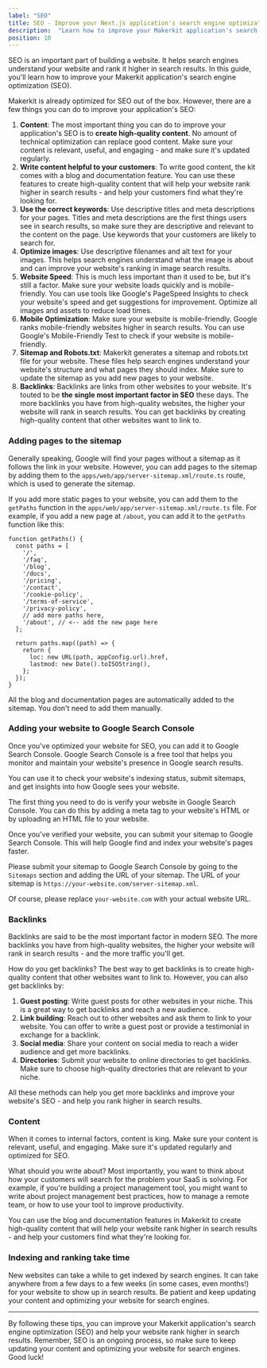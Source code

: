 ```yaml
---
label: "SEO"
title: SEO - Improve your Next.js application's search engine optimization"
description:  "Learn how to improve your Makerkit application's search engine optimization (SEO)"
position: 10
---
```


SEO is an important part of building a website. It helps search engines understand your website and rank it higher in search results. In this guide, you'll learn how to improve your Makerkit application's search engine optimization (SEO).

Makerkit is already optimized for SEO out of the box. However, there are a few things you can do to improve your application's SEO:

1. **Content**: The most important thing you can do to improve your application's SEO is to **create high-quality content**. No amount of technical optimization can replace good content. Make sure your content is relevant, useful, and engaging - and make sure it's updated regularly.
2. **Write content helpful to your customers**: To write good content, the kit comes with a blog and documentation feature. You can use these features to create high-quality content that will help your website rank higher in search results - and help your customers find what they're looking for.
3. **Use the correct keywords**: Use descriptive titles and meta descriptions for your pages. Titles and meta descriptions are the first things users see in search results, so make sure they are descriptive and relevant to the content on the page. Use keywords that your customers are likely to search for.
4. **Optimize images**: Use descriptive filenames and alt text for your images. This helps search engines understand what the image is about and can improve your website's ranking in image search results.
5. **Website Speed**: This is much less important than it used to be, but it's still a factor. Make sure your website loads quickly and is mobile-friendly. You can use tools like Google's PageSpeed Insights to check your website's speed and get suggestions for improvement. Optimize all images and assets to reduce load times.
6. **Mobile Optimization**: Make sure your website is mobile-friendly. Google ranks mobile-friendly websites higher in search results. You can use Google's Mobile-Friendly Test to check if your website is mobile-friendly.
7. **Sitemap and Robots.txt**: Makerkit generates a sitemap and robots.txt file for your website. These files help search engines understand your website's structure and what pages they should index. Make sure to update the sitemap as you add new pages to your website.
8. **Backlinks**: Backlinks are links from other websites to your website. It's touted to be **the single most important factor in SEO** these days. The more backlinks you have from high-quality websites, the higher your website will rank in search results. You can get backlinks by creating high-quality content that other websites want to link to.

### Adding pages to the sitemap

Generally speaking, Google will find your pages without a sitemap as it follows the link in your website. However, you can add pages to the sitemap by adding them to the `apps/web/app/server-sitemap.xml/route.ts` route, which is used to generate the sitemap.

If you add more static pages to your website, you can add them to the `getPaths` function in the `apps/web/app/server-sitemap.xml/route.ts` file. For example, if you add a new page at `/about`, you can add it to the `getPaths` function like this:

```tsx title="apps/web/app/server-sitemap.xml/route.ts"
function getPaths() {
  const paths = [
    '/',
    '/faq',
    '/blog',
    '/docs',
    '/pricing',
    '/contact',
    '/cookie-policy',
    '/terms-of-service',
    '/privacy-policy',
    // add more paths here,
    '/about', // <-- add the new page here
  ];

  return paths.map((path) => {
    return {
      loc: new URL(path, appConfig.url).href,
      lastmod: new Date().toISOString(),
    };
  });
}
```

All the blog and documentation pages are automatically added to the sitemap. You don't need to add them manually.

### Adding your website to Google Search Console

Once you've optimized your website for SEO, you can add it to Google Search Console. Google Search Console is a free tool that helps you monitor and maintain your website's presence in Google search results.

You can use it to check your website's indexing status, submit sitemaps, and get insights into how Google sees your website.

The first thing you need to do is verify your website in Google Search Console. You can do this by adding a meta tag to your website's HTML or by uploading an HTML file to your website.

Once you've verified your website, you can submit your sitemap to Google Search Console. This will help Google find and index your website's pages faster.

Please submit your sitemap to Google Search Console by going to the `Sitemaps` section and adding the URL of your sitemap. The URL of your sitemap is `https://your-website.com/server-sitemap.xml`.

Of course, please replace `your-website.com` with your actual website URL.

### Backlinks

Backlinks are said to be the most important factor in modern SEO. The more backlinks you have from high-quality websites, the higher your website will rank in search results - and the more traffic you'll get.

How do you get backlinks? The best way to get backlinks is to create high-quality content that other websites want to link to. However, you can also get backlinks by:

1. **Guest posting**: Write guest posts for other websites in your niche. This is a great way to get backlinks and reach a new audience.
2. **Link building**: Reach out to other websites and ask them to link to your website. You can offer to write a guest post or provide a testimonial in exchange for a backlink.
3. **Social media**: Share your content on social media to reach a wider audience and get more backlinks.
4. **Directories**: Submit your website to online directories to get backlinks. Make sure to choose high-quality directories that are relevant to your niche.

All these methods can help you get more backlinks and improve your website's SEO - and help you rank higher in search results.

### Content

When it comes to internal factors, content is king. Make sure your content is relevant, useful, and engaging. Make sure it's updated regularly and optimized for SEO.

What should you write about? Most importantly, you want to think about how your customers will search for the problem your SaaS is solving. For example, if you're building a project management tool, you might want to write about project management best practices, how to manage a remote team, or how to use your tool to improve productivity.

You can use the blog and documentation features in Makerkit to create high-quality content that will help your website rank higher in search results - and help your customers find what they're looking for.

### Indexing and ranking take time

New websites can take a while to get indexed by search engines. It can take anywhere from a few days to a few weeks (in some cases, even months!) for your website to show up in search results. Be patient and keep updating your content and optimizing your website for search engines.

---

By following these tips, you can improve your Makerkit application's search engine optimization (SEO) and help your website rank higher in search results. Remember, SEO is an ongoing process, so make sure to keep updating your content and optimizing your website for search engines. Good luck!
